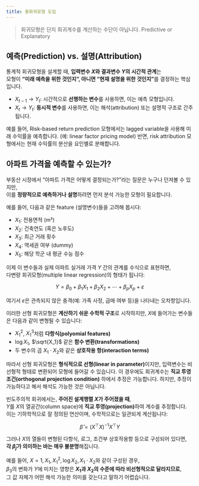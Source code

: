 ```yaml
---
title: 중회귀모형 도입
---
```

> 회귀모형은 단지 회귀계수를 계산하는 수단이 아닙니다. 
> Predictive or Explanatory 

## 예측(Prediction) vs. 설명(Attribution)

통계적 회귀모형을 설계할 때, **입력변수 $X$와 결과변수 $Y$의 시간적 관계**는  
모형이 **“미래 예측을 위한 것인지”, 아니면 “현재 설명을 위한 것인지”**를 결정하는 핵심입니다.

- $X_{t-1} \to Y_t$: 시간적으로 **선행하는 변수**를 사용하면, 이는 예측 모형입니다.
- $X_t \to Y_t$: **동시적 변수**를 사용하면, 이는 해석(attribution) 또는 설명적 구조로 간주됩니다.

예를 들어, Risk-based return prediction 모형에서는 lagged variable을 사용해 미래 수익률을 예측합니다. (예: linear factor pricing model) 반면, risk attribution 모형에서는 현재 수익률의 분산을 요인별로 분해합니다.

## 아파트 가격을 예측할 수 있는가?

부동산 시장에서 “아파트 가격은 어떻게 결정되는가?”라는 질문은 누구나 던져볼 수 있지만,  
이를 **정량적으로 예측하거나 설명**하려면 먼저 분석 가능한 모형이 필요합니다.

예를 들어, 다음과 같은 feature (설명변수)들을 고려해 봅시다:

- $X_1$: 전용면적 (m²)
- $X_2$: 건축연도 (혹은 노후도)
- $X_3$: 최근 거래 횟수
- $X_4$: 역세권 여부 (dummy)
- $X_5$: 해당 학군 내 평균 수능 점수

이제 이 변수들과 실제 아파트 실거래 가격 $Y$ 간의 관계를 수식으로 표현하면,  
다변량 회귀모형(multiple linear regression)의 형태가 됩니다:

$$Y = \beta_0 + \beta_1 X_1 + \beta_2 X_2 + \cdots + \beta_p X_p + \varepsilon$$

여기서 $\varepsilon$은 관측되지 않은 충격(예: 가족 사정, 급매 여부 등)을 나타내는 오차항입니다.

이러한 선형 회귀모형은 **계산하기 쉬운 수학적 구조**로 시작하지만, $X$에 들어가는 변수들은 다음과 같이 변형될 수 있습니다:

- $X_1^2$, $X_1^3$처럼 **다항식(polyomial features)**
- $\log X_1$, $\sqrt{X_1}$ 같은 **함수 변환(transformations)**
- 두 변수의 곱 $X_1 \cdot X_2$와 같은 **상호작용 항(interaction terms)**

따라서 선형 회귀모형은 **형식적으로 선형(linear in parameter)**이지만, 입력변수는 비선형적 형태로 변환되어 모형에 들어갈 수 있습니다. 이 경우에도 회귀계수는 **직교 투영 조건(orthogonal projection condition)** 하에서 추정은 가능합니다.  하지만, 추정이 가능하다고 해서 해석도 가능한 것은 아닙니다.

빈도주의적 회귀에서는, **주어진 설계행렬 $X$가 주어졌을 때**,  
$Y$를 $X$의 열공간(column space)에 **직교 투영(projection)**하여 계수를 추정합니다.  
이는 기하학적으로 잘 정의된 연산이며, 수학적으로는 일관되게 계산됩니다:

$$\hat{\beta} = (X^\top X)^{-1} X^\top Y$$

그러나 $X$의 열들이 변형된 다항식, 로그, 조건부 상호작용항 등으로 구성되어 있다면,  
**각 $\hat{\beta}_j$가 의미하는 바는 매우 불분명**해집니다.

예를 들어, $X = {1, X_1, X_1^2, \log X_2, X_1 \cdot X_2}$와 같이 구성된 경우,  
$\beta_3$의 변화가 $Y$에 미치는 영향은 **$X_1$과 $X_2$의 수준에 따라 비선형적으로 달라지므로**,  
그 값 자체가 어떤 해석 가능한 의미를 갖는다고 말하기 어렵습니다.